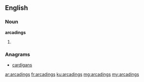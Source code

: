 ==English==

===Noun===
'''arcadings'''

# {{plural of|arcading}}

===Anagrams===
* [[cardigans#English|cardigans]]

[[ar:arcadings]]
[[fr:arcadings]]
[[ku:arcadings]]
[[mg:arcadings]]
[[my:arcadings]]